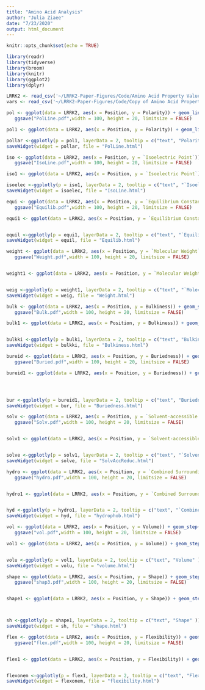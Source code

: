 ```yaml
---
title: "Amino Acid Analysis"
author: "Julia Ziaee"
date: "7/23/2020"
output: html_document
---
```


```r
knitr::opts_chunk$set(echo = TRUE)
```

```r
library(readr)
library(tidyverse)
library(broom)
library(knitr)
library(ggplot2)
library(dplyr)
```

```r
LRRK2 <- read_csv('~/LRRK2-Paper-Figures/Code/Amino Acid Property Values - Python Output.csv')
vars <- read_csv('~/LRRK2-Paper-Figures/Code/Copy of Amino Acid Property Values - New vals.csv')
```



```r
pol <- ggplot(data = LRRK2, aes(x = Position, y = Polarity)) + geom_line(size = 0.25) + scale_x_continuous(name = "Amino Acid Number", limits = c(0, 2527), breaks = seq(0, 2527, by = 30)) + theme(aspect.ratio = 0.1) + geom_vline(xintercept = vars$`AA Num`, linetype = "dotted", color = 'red') + geom_point(data = vars, x = vars$`AA Num`, y = vars$Polarity, col = "red" ) + geom_text(data = vars, aes(x = vars$`AA Num`, y = vars$Polarity, label = vars$Variant), nudge_y = -0.25, nudge_x = 3, cex = 2.5, angle = -30, font = 2)  +
   ggsave("PolLine.pdf",width = 100, height = 20, limitsize = FALSE) 

pol1 <- ggplot(data = LRRK2, aes(x = Position, y = Polarity)) + geom_line(size = 0.25) + scale_x_continuous(name = "Amino Acid Number", limits = c(0, 2527), breaks = seq(0, 2527, by = 30)) + theme(aspect.ratio = 0.1)   + geom_point(data = vars, aes(x = vars$`AA Num`, y = vars$Polarity, col = "red", text = paste("Variant:", vars$Variant) ))

pollar <-ggplotly(p = pol1, layerData = 2, tooltip = c("text", "Polarity" )) 
saveWidget(widget = pollar, file = "PolLine.html")
```

```r
iso <- ggplot(data = LRRK2, aes(x = Position, y = `Isoelectric Point`)) + geom_line(size = 0.25)  + scale_x_continuous(name = "Amino Acid Number", limits = c(0, 2527), breaks = seq(0, 2527, by = 30)) + theme(aspect.ratio = 0.1) + geom_vline(xintercept = vars$`AA Num`, linetype = "dotted", color = 'red') + geom_point(data = vars, x = vars$`AA Num`, y = vars$`Isoelectric Point`, col = "red" ) + geom_text(data = vars, aes(x = vars$`AA Num`, y = vars$`Isoelectric Point`, label = vars$Variant), nudge_y = -0.3, nudge_x = 5, cex = 2.5, angle = -30, font = 2 ) +
   ggsave("IsoLine.pdf",width = 100, height = 20, limitsize = FALSE)

iso1 <- ggplot(data = LRRK2, aes(x = Position, y = `Isoelectric Point`)) + geom_line(size = 0.25)  + scale_x_continuous(name = "Amino Acid Number", limits = c(0, 2527), breaks = seq(0, 2527, by = 30)) + theme(aspect.ratio = 0.1) +  geom_point(data = vars, aes(x = vars$`AA Num`, y = vars$`Isoelectric Point`, col = "red", text = paste("Variant:", vars$Variant))) 

isoelec <-ggplotly(p = iso1, layerData = 2, tooltip = c("text", "`Isoelectric Point`" )) 
saveWidget(widget = isoelec, file = "IsoLine.html")

```

```r
equi <- ggplot(data = LRRK2, aes(x = Position, y = `Equilibrium Constant`)) + geom_step(size = 0.25) + scale_x_continuous(name = "Amino Acid Number", limits = c(0, 2527), breaks = seq(0, 2527, by = 30)) + theme(aspect.ratio = 0.1) + geom_vline(xintercept = vars$`AA Num`, linetype = "dotted", color = 'red') + geom_point(data = vars, x = vars$`AA Num`, y = vars$`Equilibrium Constant`, col = "red" ) + geom_text(data = vars, aes(x = vars$`AA Num`, y = vars$`Equilibrium Constant`, label = vars$Variant), nudge_y = -0.025, nudge_x = 7, cex = 2.5, angle = -30, font = 2) +
   ggsave("Equilib.pdf",width = 100, height = 20, limitsize = FALSE)

equi1 <- ggplot(data = LRRK2, aes(x = Position, y = `Equilibrium Constant`)) + geom_step(size = 0.25) + scale_x_continuous(name = "Amino Acid Number", limits = c(0, 2527), breaks = seq(0, 2527, by = 30)) + theme(aspect.ratio = 0.1) + geom_point(data = vars, aes(x = vars$`AA Num`, y = vars$`Equilibrium Constant`, col = "red", text = paste("Variant:", vars$Variant)) ) 


equil <-ggplotly(p = equi1, layerData = 2, tooltip = c("text", "`Equilibrium Constant`" )) 
saveWidget(widget = equil, file = "Equilib.html")

```
```r
weight <- ggplot(data = LRRK2, aes(x = Position, y = `Molecular Weight`)) + geom_step(size = 0.25) + scale_x_continuous(name = "Amino Acid Number", limits = c(0, 2527), breaks = seq(0, 2527, by = 30)) + theme(aspect.ratio = 0.1) + geom_vline(xintercept = vars$`AA Num`, linetype = "dotted", color = 'red') + geom_point(data = vars, x = vars$`AA Num`, y = vars$`Molecular Weight`, col = "red" ) + geom_text(data = vars, aes(x = vars$`AA Num`, y = vars$`Molecular Weight`, label = vars$Variant), nudge_y = -0.025, nudge_x = 7, cex = 2.5, angle = -30, font = 2) +
   ggsave("Weight.pdf",width = 100, height = 20, limitsize = FALSE)


weight1 <- ggplot(data = LRRK2, aes(x = Position, y = `Molecular Weight`)) + geom_step(size = 0.25) + scale_x_continuous(name = "Amino Acid Number", limits = c(0, 2527), breaks = seq(0, 2527, by = 30)) + theme(aspect.ratio = 0.1) + geom_point(data = vars, aes(x = vars$`AA Num`, y = vars$`Molecular Weight`, col = "red", text = paste("Variant:", vars$Variant)) ) 


weig <-ggplotly(p = weight1, layerData = 2, tooltip = c("text", "`Molecular Weight`" )) 
saveWidget(widget = weig, file = "Weight.html")


```

```r
bulk <- ggplot(data = LRRK2, aes(x = Position, y = Bulkiness)) + geom_step(size = 0.25) + scale_x_continuous(name = "Amino Acid Number", limits = c(0, 2527), breaks = seq(0, 2527, by = 30)) + theme(aspect.ratio = 0.1) + geom_point(data = vars, x = vars$`AA Num`, y = vars$Bulkiness, col = "red" ) + geom_vline(xintercept = vars$`AA Num`, linetype = "dotted", color = 'red') + geom_text(data = vars, aes(x = vars$`AA Num`, y = vars$Bulkiness, label = vars$Variant), nudge_y = -0.025, nudge_x = 7, cex = 2.5, angle = -30, font = 2) +
   ggsave("Bulk.pdf",width = 100, height = 20, limitsize = FALSE)

bulk1 <- ggplot(data = LRRK2, aes(x = Position, y = Bulkiness)) + geom_step(size = 0.25) + scale_x_continuous(name = "Amino Acid Number", limits = c(0, 2527), breaks = seq(0, 2527, by = 30)) + theme(aspect.ratio = 0.1) + geom_point(data = vars, aes(x = vars$`AA Num`, y = vars$Bulkiness, col = "red", text = paste("Variant:", vars$Variant)) ) 


bulkki <-ggplotly(p = bulk1, layerData = 2, tooltip = c("text", "Bulkiness" )) 
saveWidget(widget = bulkki, file = "Bulkiness.html")

```


```r
bureid <- ggplot(data = LRRK2, aes(x = Position, y = Buriedness)) + geom_step(size = 0.25) + scale_x_continuous(name = "Amino Acid Number", limits = c(0, 2527), breaks = seq(0, 2527, by = 30)) + theme(aspect.ratio = 0.1) + geom_vline(xintercept = vars$`AA Num`, linetype = "dotted", color = 'red') + geom_point(data = vars, x = vars$`AA Num`, y = vars$Buriedness, col = "red" ) + geom_text(data = vars, aes(x = vars$`AA Num`, y = vars$Buriedness, label = vars$Variant), nudge_x = 7, cex = 2.5, angle = -30, font = 2) +
   ggsave("Buried.pdf",width = 100, height = 20, limitsize = FALSE)

bureid1 <- ggplot(data = LRRK2, aes(x = Position, y = Buriedness)) + geom_step(size = 0.25) + scale_x_continuous(name = "Amino Acid Number", limits = c(0, 2527), breaks = seq(0, 2527, by = 30)) + theme(aspect.ratio = 0.1) +geom_point(data = vars, aes(x = vars$`AA Num`, y = vars$Buriedness, col = "red", text = paste("Variant:", vars$Variant)  )) 




bur <-ggplotly(p = bureid1, layerData = 2, tooltip = c("text", "Buriedness" )) 
saveWidget(widget = bur, file = "Buriedness.html")

```

```r
solv <- ggplot(data = LRRK2, aes(x = Position, y = `Solvent-accessible Reduction Ratio`)) + geom_step(size = 0.25)  + scale_x_continuous(name = "Amino Acid Number", limits = c(0, 2527), breaks = seq(0, 2527, by = 30)) + theme(aspect.ratio = 0.1) + geom_vline(xintercept = vars$`AA Num`, linetype = "dotted", color = 'red') +  geom_point(data = vars, x = vars$`AA Num`, y = vars$`Solvent-Accessible Reduction Ratio`, col = "red" ) + geom_text(data = vars, aes(x = vars$`AA Num`, y = vars$`Solvent-Accessible Reduction Ratio`, label = vars$Variant), nudge_y = -0.1, nudge_x = 7, cex = 2.5, angle = -30, font = 2) +
   ggsave("Solv.pdf",width = 100, height = 20, limitsize = FALSE)


solv1 <- ggplot(data = LRRK2, aes(x = Position, y = `Solvent-accessible Reduction Ratio`)) + geom_step(size = 0.25)  + scale_x_continuous(name = "Amino Acid Number", limits = c(0, 2527), breaks = seq(0, 2527, by = 30)) + theme(aspect.ratio = 0.1) +  geom_point(data = vars, aes(x = vars$`AA Num`, y = vars$`Solvent-Accessible Reduction Ratio`, col = "red", text = paste("Variant:", vars$Variant))) 


solve <-ggplotly(p = solv1, layerData = 2, tooltip = c("text", "`Solvent-accessible Reduction Ratio`" )) 
saveWidget(widget = solve, file = "SolvAccReduc.html")

```

```r
hydro <- ggplot(data = LRRK2, aes(x = Position, y = `Combined Surrounding Hydrophobicity`)) + geom_step(size = 0.25) + scale_x_continuous(name = "Amino Acid Number", limits = c(0, 2527), breaks = seq(0, 2527, by = 30)) + theme(aspect.ratio = 0.1) + geom_vline(xintercept = vars$`AA Num`, linetype = "dotted", color = 'red') +  geom_point(data = vars, x = vars$`AA Num`, y = vars$`Combined Surrounding Hydrophobicity`, col = "red" ) + geom_text(data = vars, aes(x = vars$`AA Num`, y = vars$`Combined Surrounding Hydrophobicity`, label = vars$Variant), nudge_y = -0.1, nudge_x = 7, cex = 2.5, angle = -30, font = 2) +
   ggsave("hydro.pdf",width = 100, height = 20, limitsize = FALSE)


hydro1 <- ggplot(data = LRRK2, aes(x = Position, y = `Combined Surrounding Hydrophobicity`)) + geom_step(size = 0.25) + scale_x_continuous(name = "Amino Acid Number", limits = c(0, 2527), breaks = seq(0, 2527, by = 30)) + theme(aspect.ratio = 0.1) +  geom_point(data = vars, aes(x = vars$`AA Num`, y = vars$`Combined Surrounding Hydrophobicity`, col = "red", text = paste("Variant:", vars$Variant)) ) 


hyd <-ggplotly(p = hydro1, layerData = 2, tooltip = c("text", "`Combined Surrounding Hydrophobicity`" )) 
saveWidget(widget = hyd, file = "hydrophob.html")
```

```r
vol <- ggplot(data = LRRK2, aes(x = Position, y = Volume)) + geom_step(size = 0.25) + scale_x_continuous(name = "Amino Acid Number", limits = c(0, 2527), breaks = seq(0, 2527, by = 30)) + theme(aspect.ratio = 0.1) + geom_vline(xintercept = vars$`AA Num`, linetype = "dotted", color = 'red') +  geom_point(data = vars, x = vars$`AA Num`, y = vars$Volume, col = "red" ) + geom_text(data = vars, aes(x = vars$`AA Num`, y = vars$Volume, label = vars$Variant), nudge_y = -0.2, nudge_x = 7, cex = 2.5, angle = -30, font = 2) +
   ggsave("vol.pdf",width = 100, height = 20, limitsize = FALSE)

vol1 <- ggplot(data = LRRK2, aes(x = Position, y = Volume)) + geom_step(size = 0.25) + scale_x_continuous(name = "Amino Acid Number", limits = c(0, 2527), breaks = seq(0, 2527, by = 30)) + theme(aspect.ratio = 0.1) +  geom_point(data = vars, aes(x = vars$`AA Num`, y = vars$Volume, col = "red", text = paste("Variant:", vars$Variant)) ) 


volu <-ggplotly(p = vol1, layerData = 2, tooltip = c("text", "Volume" )) 
saveWidget(widget = volu, file = "volume.html")

```

```r
shape <- ggplot(data = LRRK2, aes(x = Position, y = Shape)) + geom_step(size = 0.25) + scale_x_continuous(name = "Amino Acid Number", limits = c(0, 2527), breaks = seq(0, 2527, by = 30)) + theme(aspect.ratio = 0.1) + geom_vline(xintercept = vars$`AA Num`, linetype = "dotted", color = 'red') +  geom_point(data = vars, x = vars$`AA Num`, y = vars$Shape, col = "red" ) + geom_text(data = vars, aes(x = vars$`AA Num`, y = vars$Shape, label = vars$Variant), nudge_y = -0.03, nudge_x = 6, cex = 2.5, angle = -30, font = 2) + 
   ggsave("shap3.pdf",width = 100, height = 20, limitsize = FALSE)


shape1 <- ggplot(data = LRRK2, aes(x = Position, y = Shape)) + geom_step(size = 0.25) + scale_x_continuous(name = "Amino Acid Number", limits = c(0, 2527), breaks = seq(0, 2527, by = 30)) + theme(aspect.ratio = 0.1) + geom_point(data = vars, aes(x = vars$`AA Num`, y = vars$Shape, col = "red", text = paste("Variant:", vars$Variant))) 



sh <-ggplotly(p = shape1, layerData = 2, tooltip = c("text", "Shape" )) 
saveWidget(widget = sh, file = "shape.html")

```
```r
flex <- ggplot(data = LRRK2, aes(x = Position, y = Flexibility)) + geom_step(size = 0.25) + scale_x_continuous(name = "Amino Acid Number", limits = c(0, 2527), breaks = seq(0, 2527, by = 30)) + theme(aspect.ratio = 0.1) + geom_vline(xintercept = vars$`AA Num`, linetype = "dotted", color = 'red') +  geom_point(data = vars, x = vars$`AA Num`, y = vars$Flexibility, col = "red" ) + geom_text(data = vars, aes(x = vars$`AA Num`, y = vars$Flexibility, label = vars$Variant), nudge_y = -0.03, nudge_x = 6, cex = 2.5, angle = -30, font = 2) + 
   ggsave("flex.pdf",width = 100, height = 20, limitsize = FALSE)


flex1 <- ggplot(data = LRRK2, aes(x = Position, y = Flexibility)) + geom_step(size = 0.25) + scale_x_continuous(name = "Amino Acid Number", limits = c(0, 2527), breaks = seq(0, 2527, by = 30)) + theme(aspect.ratio = 0.1) +   geom_point(data = vars, aes(x = vars$`AA Num`, y = vars$Flexibility, col = "red", text = paste("Variant:", vars$Variant)) ) 


flexonem <-ggplotly(p = flex1, layerData = 2, tooltip = c("text", "Flexibility" )) 
saveWidget(widget = flexonem, file = "flexibility.html")

```
